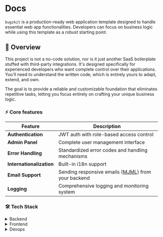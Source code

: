 # Docs

`bugzkit` is a production-ready web application template designed to handle essential web app functionalities.
Developers can focus on business logic while using this template as a robust starting point.

## 👀 Overview

This project is not a no-code solution, nor is it just another SaaS boilerplate stuffed with third-party integrations.
It's designed specifically for experienced developers who want complete control over their applications.
You'll need to understand the written code, which is entirely yours to adapt, extend, and own.

The goal is to provide a reliable and customizable foundation that eliminates repetitive tasks, letting you focus entirely on crafting your unique business logic.

### ⚡ Core features

| Feature                  | Description                                                                          |
| ------------------------ | ------------------------------------------------------------------------------------ |
| **Authentication**       | JWT auth with role-based access control                                              |
| **Admin Panel**          | Complete user management interface                                                   |
| **Error Handling**       | Standardized error codes and handling mechanisms                                     |
| **Internationalization** | Built-in i18n support                                                                |
| **Email Support**        | Sending responsive emails ([MJML](https://github.com/mjmlio/mjml)) from your backend |
| **Logging**              | Comprehensive logging and monitoring system                                          |

### 🛠 Tech Stack

<details>
  <summary>Backend</summary>

- [Java 21](https://openjdk.org/projects/jdk/21/)
- [SpringBoot](https://spring.io/projects/spring-boot)
- [Postgres](https://www.postgresql.org/)
- [Redis](https://redis.io/)

</details>

<details>
  <summary>Frontend</summary>

- [SvelteKit](https://kit.svelte.dev/)
- [TypeScript](https://www.typescriptlang.org/)
- [TailwindCSS](https://tailwindcss.com/)
- [shadcn-svelte](https://github.com/huntabyte/shadcn-svelte)
- [paraglidejs](https://inlang.com/m/gerre34r/library-inlang-paraglideJs)
- [Zod](https://zod.dev/)
- [Superforms](https://superforms.rocks/)
- [Formsnap](https://formsnap.dev/docs)

</details>

<details>
  <summary>Devops</summary>

- [GitHub Actions](https://github.com/features/actions)
- [Docker](https://www.docker.com/)

</details>
